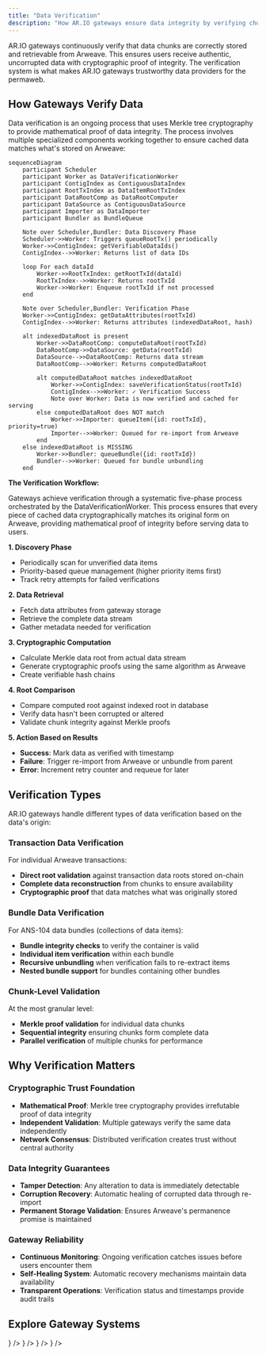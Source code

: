 ```yaml
---
title: "Data Verification"
description: "How AR.IO gateways ensure data integrity by verifying chunks are correctly stored and retrievable from Arweave"
---
```



AR.IO gateways continuously verify that data chunks are correctly stored and retrievable from Arweave. This ensures users receive authentic, uncorrupted data with cryptographic proof of integrity. The verification system is what makes AR.IO gateways trustworthy data providers for the permaweb.

## How Gateways Verify Data

Data verification is an ongoing process that uses Merkle tree cryptography to provide mathematical proof of data integrity. The process involves multiple specialized components working together to ensure cached data matches what's stored on Arweave:

```mermaid
sequenceDiagram
    participant Scheduler
    participant Worker as DataVerificationWorker
    participant ContigIndex as ContiguousDataIndex
    participant RootTxIndex as DataItemRootTxIndex
    participant DataRootComp as DataRootComputer
    participant DataSource as ContiguousDataSource
    participant Importer as DataImporter
    participant Bundler as BundleQueue

    Note over Scheduler,Bundler: Data Discovery Phase
    Scheduler->>Worker: Triggers queueRootTx() periodically
    Worker->>ContigIndex: getVerifiableDataIds()
    ContigIndex-->>Worker: Returns list of data IDs
    
    loop For each dataId
        Worker->>RootTxIndex: getRootTxId(dataId)
        RootTxIndex-->>Worker: Returns rootTxId
        Worker->>Worker: Enqueue rootTxId if not processed
    end

    Note over Scheduler,Bundler: Verification Phase
    Worker->>ContigIndex: getDataAttributes(rootTxId)
    ContigIndex-->>Worker: Returns attributes (indexedDataRoot, hash)

    alt indexedDataRoot is present
        Worker->>DataRootComp: computeDataRoot(rootTxId)
        DataRootComp->>DataSource: getData(rootTxId)
        DataSource-->>DataRootComp: Returns data stream
        DataRootComp-->>Worker: Returns computedDataRoot

        alt computedDataRoot matches indexedDataRoot
            Worker->>ContigIndex: saveVerificationStatus(rootTxId)
            ContigIndex-->>Worker: ✓ Verification Success
            Note over Worker: Data is now verified and cached for serving
        else computedDataRoot does NOT match
            Worker->>Importer: queueItem({id: rootTxId}, priority=true)
            Importer-->>Worker: Queued for re-import from Arweave
        end
    else indexedDataRoot is MISSING
        Worker->>Bundler: queueBundle({id: rootTxId})
        Bundler-->>Worker: Queued for bundle unbundling
    end
```

**The Verification Workflow:**

Gateways achieve verification through a systematic five-phase process orchestrated by the DataVerificationWorker. This process ensures that every piece of cached data cryptographically matches its original form on Arweave, providing mathematical proof of integrity before serving data to users.

**1. Discovery Phase**
- Periodically scan for unverified data items
- Priority-based queue management (higher priority items first)
- Track retry attempts for failed verifications

**2. Data Retrieval**
- Fetch data attributes from gateway storage
- Retrieve the complete data stream
- Gather metadata needed for verification

**3. Cryptographic Computation**
- Calculate Merkle data root from actual data stream
- Generate cryptographic proofs using the same algorithm as Arweave
- Create verifiable hash chains

**4. Root Comparison**
- Compare computed root against indexed root in database
- Verify data hasn't been corrupted or altered
- Validate chunk integrity against Merkle proofs

**5. Action Based on Results**
- **Success**: Mark data as verified with timestamp
- **Failure**: Trigger re-import from Arweave or unbundle from parent
- **Error**: Increment retry counter and requeue for later

## Verification Types

AR.IO gateways handle different types of data verification based on the data's origin:

### Transaction Data Verification
For individual Arweave transactions:
- **Direct root validation** against transaction data roots stored on-chain
- **Complete data reconstruction** from chunks to ensure availability
- **Cryptographic proof** that data matches what was originally stored

### Bundle Data Verification
For ANS-104 data bundles (collections of data items):
- **Bundle integrity checks** to verify the container is valid
- **Individual item verification** within each bundle
- **Recursive unbundling** when verification fails to re-extract items
- **Nested bundle support** for bundles containing other bundles

### Chunk-Level Validation
At the most granular level:
- **Merkle proof validation** for individual data chunks
- **Sequential integrity** ensuring chunks form complete data
- **Parallel verification** of multiple chunks for performance



## Why Verification Matters

### Cryptographic Trust Foundation
- **Mathematical Proof**: Merkle tree cryptography provides irrefutable proof of data integrity
- **Independent Validation**: Multiple gateways verify the same data independently
- **Network Consensus**: Distributed verification creates trust without central authority

### Data Integrity Guarantees
- **Tamper Detection**: Any alteration to data is immediately detectable
- **Corruption Recovery**: Automatic healing of corrupted data through re-import
- **Permanent Storage Validation**: Ensures Arweave's permanence promise is maintained

### Gateway Reliability
- **Continuous Monitoring**: Ongoing verification catches issues before users encounter them
- **Self-Healing System**: Automatic recovery mechanisms maintain data availability
- **Transparent Operations**: Verification status and timestamps provide audit trails

## Explore Gateway Systems

<Cards>
  <Card 
    title="Data Retrieval" 
    description="Learn how gateways fetch data from multiple sources with verification"
    href="/learn/gateways/data-retrieval"
    icon={<Database className="w-8 h-8" />}
  />
  <Card 
    title="Gateway Architecture" 
    description="Understand the technical architecture behind verification systems"
    href="/learn/gateways/architecture"
    icon={<Cpu className="w-8 h-8" />}
  />
  <Card 
    title="Run Your Own Gateway" 
    description="Set up a gateway with built-in verification capabilities"
    href="/build/run-a-gateway/quick-start"
    icon={<Server className="w-8 h-8" />}
  />
  <Card 
    title="Gateway Configuration" 
    description="Configure verification settings and optimization options"
    href="/build/run-a-gateway/optimize-your-gateway-for-your-data"
    icon={<Cog className="w-8 h-8" />}
  />
</Cards>
